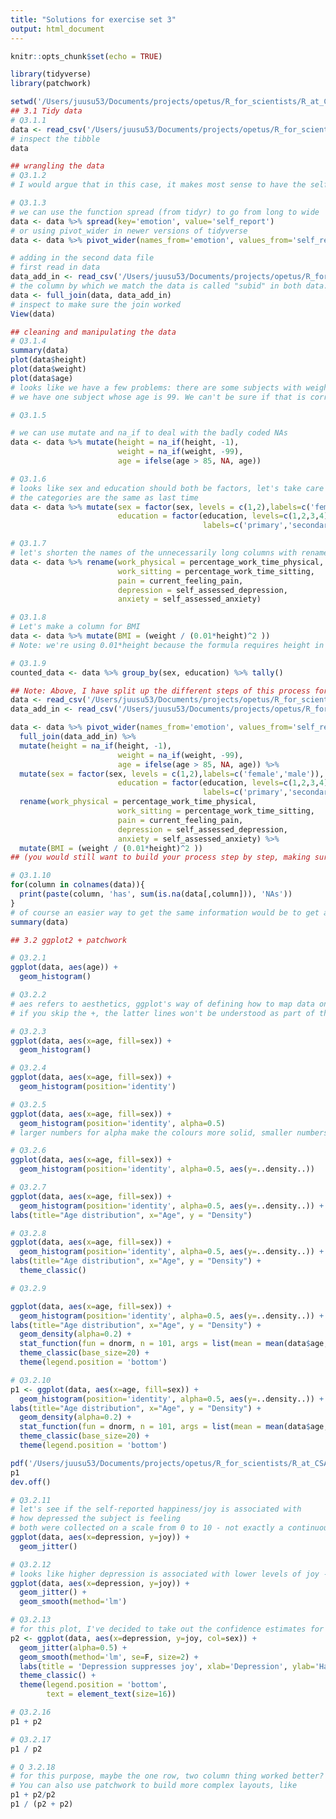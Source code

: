 ```yaml
---
title: "Solutions for exercise set 3"
output: html_document
---
```


```r
knitr::opts_chunk$set(echo = TRUE)
```
```r
library(tidyverse)
library(patchwork)

setwd('/Users/juusu53/Documents/projects/opetus/R_for_scientists/R_at_CSAN/data/')
## 3.1 Tidy data 
# Q3.1.1
data <- read_csv('/Users/juusu53/Documents/projects/opetus/R_for_scientists/R_at_CSAN/data/exercise_data_not_tidy.csv')
# inspect the tibble
data

## wrangling the data
# Q3.1.2 
# I would argue that in this case, it makes most sense to have the self-reported emotions eachin their own column like they were in the last set of exercises. We also have a second data file which we need to join to the first one.

# Q3.1.3
# we can use the function spread (from tidyr) to go from long to wide
data <- data %>% spread(key='emotion', value='self_report')
# or using pivot_wider in newer versions of tidyverse
data <- data %>% pivot_wider(names_from='emotion', values_from='self_report')

# adding in the second data file
# first read in data
data_add_in <- read_csv('/Users/juusu53/Documents/projects/opetus/R_for_scientists/R_at_CSAN/data/exercise_data_not_tidy_add_in.csv')
# the column by which we match the data is called "subid" in both data.frames, so we can just say
data <- full_join(data, data_add_in)
# inspect to make sure the join worked
View(data)

## cleaning and manipulating the data
# Q3.1.4 
summary(data)
plot(data$height)
plot(data$weight)
plot(data$age)
# looks like we have a few problems: there are some subjects with weight and height either negative or around zero - that cannot be true
# we have one subject whose age is 99. We can't be sure if that is correct, but let us assume that that's also mistake and replace that with NA

# Q3.1.5

# we can use mutate and na_if to deal with the badly coded NAs
data <- data %>% mutate(height = na_if(height, -1), 
                        weight = na_if(weight, -99),
                        age = ifelse(age > 85, NA, age))

# Q3.1.6
# looks like sex and education should both be factors, let's take care of that
# the categories are the same as last time
data <- data %>% mutate(sex = factor(sex, levels = c(1,2),labels=c('female','male')), 
                        education = factor(education, levels=c(1,2,3,4), 
                                           labels=c('primary','secondary','vocational', 'university')))

# Q3.1.7
# let's shorten the names of the unnecessarily long columns with rename
data <- data %>% rename(work_physical = percentage_work_time_physical, 
                        work_sitting = percentage_work_time_sitting,
                        pain = current_feeling_pain,
                        depression = self_assessed_depression,
                        anxiety = self_assessed_anxiety)

# Q3.1.8
# Let's make a column for BMI
data <- data %>% mutate(BMI = (weight / (0.01*height)^2 )) 
# Note: we're using 0.01*height because the formula requires height in meters and our data has it in centimeters

# Q3.1.9 
counted_data <- data %>% group_by(sex, education) %>% tally()

## Note: Above, I have split up the different steps of this process for pedagogical reasons. If you wanted, you could do the same data cleaning in a much more condensed format, like so: 
data <- read_csv('/Users/juusu53/Documents/projects/opetus/R_for_scientists/R_at_CSAN/data/exercise_data_not_tidy.csv')
data_add_in <- read_csv('/Users/juusu53/Documents/projects/opetus/R_for_scientists/R_at_CSAN/data/exercise_data_not_tidy_add_in.csv')

data <- data %>% pivot_wider(names_from='emotion', values_from='self_report') %>% 
  full_join(data_add_in) %>% 
  mutate(height = na_if(height, -1), 
                        weight = na_if(weight, -99),
                        age = ifelse(age > 85, NA, age)) %>% 
  mutate(sex = factor(sex, levels = c(1,2),labels=c('female','male')), 
                        education = factor(education, levels=c(1,2,3,4), 
                                           labels=c('primary','secondary','vocational', 'university'))) %>% 
  rename(work_physical = percentage_work_time_physical, 
                        work_sitting = percentage_work_time_sitting,
                        pain = current_feeling_pain,
                        depression = self_assessed_depression,
                        anxiety = self_assessed_anxiety) %>% 
  mutate(BMI = (weight / (0.01*height)^2 ))
## (you would still want to build your process step by step, making sure outcome after each step is what you want it to be)

# Q3.1.10
for(column in colnames(data)){
  print(paste(column, 'has', sum(is.na(data[,column])), 'NAs'))
}
# of course an easier way to get the same information would be to get a summary of the data set
summary(data)

## 3.2 ggplot2 + patchwork

# Q3.2.1 
ggplot(data, aes(age)) +
  geom_histogram()

# Q3.2.2
# aes refers to aesthetics, ggplot's way of defining how to map data onto the plot
# if you skip the +, the latter lines won't be understood as part of the same plot call

# Q3.2.3 
ggplot(data, aes(x=age, fill=sex)) +
  geom_histogram()

# Q3.2.4
ggplot(data, aes(x=age, fill=sex)) +
  geom_histogram(position='identity')

# Q3.2.5 
ggplot(data, aes(x=age, fill=sex)) +
  geom_histogram(position='identity', alpha=0.5)
# larger numbers for alpha make the colours more solid, smaller numbers make it more see-through

# Q3.2.6
ggplot(data, aes(x=age, fill=sex)) +
  geom_histogram(position='identity', alpha=0.5, aes(y=..density..))

# Q3.2.7
ggplot(data, aes(x=age, fill=sex)) +
  geom_histogram(position='identity', alpha=0.5, aes(y=..density..)) +
labs(title="Age distribution", x="Age", y = "Density")

# Q3.2.8
ggplot(data, aes(x=age, fill=sex)) +
  geom_histogram(position='identity', alpha=0.5, aes(y=..density..)) +
labs(title="Age distribution", x="Age", y = "Density") +
  theme_classic()

# Q3.2.9

ggplot(data, aes(x=age, fill=sex)) +
  geom_histogram(position='identity', alpha=0.5, aes(y=..density..)) +
labs(title="Age distribution", x="Age", y = "Density") +
  geom_density(alpha=0.2) +
  stat_function(fun = dnorm, n = 101, args = list(mean = mean(data$age, na.rm=T), sd = sd(data$age, na.rm=T)), colour='red') + 
  theme_classic(base_size=20) +
  theme(legend.position = 'bottom')

# Q3.2.10
p1 <- ggplot(data, aes(x=age, fill=sex)) +
  geom_histogram(position='identity', alpha=0.5, aes(y=..density..)) +
labs(title="Age distribution", x="Age", y = "Density") +
  geom_density(alpha=0.2) +
  stat_function(fun = dnorm, n = 101, args = list(mean = mean(data$age, na.rm=T), sd = sd(data$age, na.rm=T)), colour='red') + 
  theme_classic(base_size=20) +
  theme(legend.position = 'bottom')

pdf('/Users/juusu53/Documents/projects/opetus/R_for_scientists/R_at_CSAN/age_distribution.pdf')
p1
dev.off()

# Q3.2.11
# let's see if the self-reported happiness/joy is associated with
# how depressed the subject is feeling
# both were collected on a scale from 0 to 10 - not exactly a continuous scale but we can still use scatter plot to look at it as long as we use geom_jitter to add a bit of visual jitter 
ggplot(data, aes(x=depression, y=joy)) + 
  geom_jitter()

# Q3.2.12
# looks like higher depression is associated with lower levels of joy - who would've thunk!
ggplot(data, aes(x=depression, y=joy)) + 
  geom_jitter() + 
  geom_smooth(method='lm')

# Q3.2.13
# for this plot, I've decided to take out the confidence estimates for the trend line (se=F), and added sex information to the dot color. Notice how having dot color defined by sex gives us separate trend lines for males and females?
p2 <- ggplot(data, aes(x=depression, y=joy, col=sex)) + 
  geom_jitter(alpha=0.5) +
  geom_smooth(method='lm', se=F, size=2) + 
  labs(title = 'Depression suppresses joy', xlab='Depression', ylab='Happiness') +
  theme_classic() +
  theme(legend.position = 'bottom',
        text = element_text(size=16))

# Q3.2.16
p1 + p2

# Q3.2.17
p1 / p2

# Q 3.2.18
# for this purpose, maybe the one row, two column thing worked better?
# You can also use patchwork to build more complex layouts, like
p1 + p2/p2
p1 / (p2 + p2)

```
